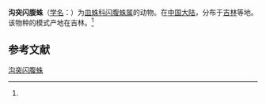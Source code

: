 {{Speciesbox
| name = 沟突闪腹蛛
| status = 
| status_system = 
| image = 
| genus = Hypselistes
| species = fossilobus
| authority = (Fei et Zhu, 1993)<ref name='id13259'>{{cite web| url =http://www.bioinfo.cn/db05/BjdwSpecies.php?action=view&id=13259| title =沟突闪腹蛛| work =《中国动物物种编目数据库》| publisher =中国科学院微生物研究所| author =中国科学院动物研究所| accessdate =2009-04-28| deadurl =yes| archiveurl =https://web.archive.org/web/20160305094133/http://www.bioinfo.cn/db05/BjdwSpecies.php?action=view&id=13259| archivedate =2016-03-05}}</ref>
}}

'''沟突闪腹蛛'''（[[学名|学名]]：{{lang|la|''Hypselistes fossilobus''}}）为[[皿蛛科|皿蛛科]][[闪腹蛛属|闪腹蛛属]]的动物。在[[中国大陆|中国大陆]]，分布于[[吉林|吉林]]等地。该物种的模式产地在吉林。<ref name='id13259'/>

== 参考文献 ==
{{reflist}}

{{Wikispecies|Hypselistes fossilobus}}
{{Taxonbar|from=Q3249096}}

[[Category:闪腹蛛属|沟突闪腹蛛]]


{{蜘蛛小作品}}